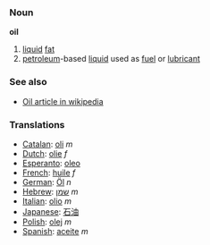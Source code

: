 === Noun ===

'''oil'''

# [[liquid]] [[fat]]
# [[petroleum]]-based [[liquid]] used as [[fuel]] or [[lubricant]]

===See also===
*[[w:Oil|Oil article in wikipedia]]

===Translations===
*[[Catalan]]: [[oli]] ''m''
*[[Dutch]]: [[olie]] ''f''
*[[Esperanto]]: [[oleo]]
*[[French]]: [[huile]] ''f''
*[[German]]: [[Öl]] ''n''
*[[Hebrew]]: [[שמן]] ''m''
*[[Italian]]: [[olio]] ''m''
*[[Japanese]]: [[石油]]
*[[Polish]]: [[olej]] ''m''
*[[Spanish]]: [[aceite]] ''m''